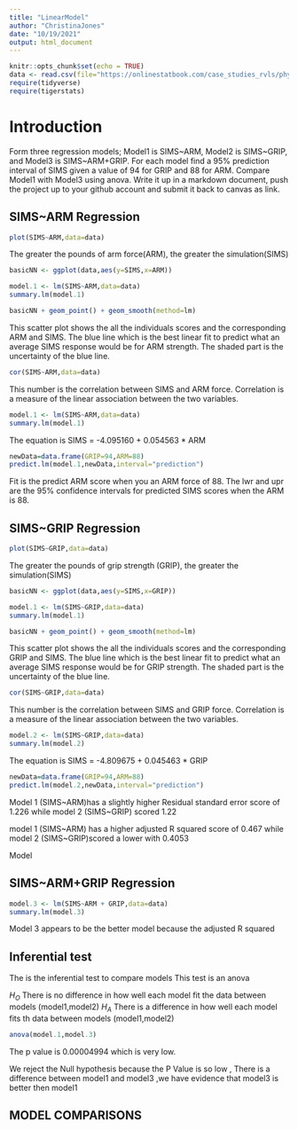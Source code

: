 ```yaml
---
title: "LinearModel"
author: "ChristinaJones"
date: "10/19/2021"
output: html_document
---
```


```r
knitr::opts_chunk$set(echo = TRUE)
data <- read.csv(file="https://onlinestatbook.com/case_studies_rvls/physical_strength/data.txt",sep="",header=TRUE)
require(tidyverse)
require(tigerstats)
```

# Introduction 

Form three regression models; Model1 is SIMS~ARM, Model2 is SIMS~GRIP, and Model3 is SIMS~ARM+GRIP. For each model find a 95% prediction interval of SIMS given a value of 94  for GRIP and 88 for ARM. Compare Model1 with Model3 using anova. Write it up in a markdown document, push the project up to your github account and submit it back to canvas as link. 

## SIMS~ARM Regression 

```r
plot(SIMS~ARM,data=data)
```

The greater the pounds of arm force(ARM), the greater the simulation(SIMS)


```r
basicNN <- ggplot(data,aes(y=SIMS,x=ARM))
```



```r
model.1 <- lm(SIMS~ARM,data=data)
summary.lm(model.1)
```

```r
basicNN + geom_point() + geom_smooth(method=lm)


``` 




This scatter plot shows the all the individuals scores and the corresponding ARM and SIMS. The blue line which is the best linear fit to predict what an average SIMS response would be for ARM strength. 
The shaded part is the uncertainty of the blue line. 

```r
cor(SIMS~ARM,data=data)
```
This number is the correlation between SIMS and ARM force. Correlation is a measure of the linear association between the two variables.

```r
model.1 <- lm(SIMS~ARM,data=data)
summary.lm(model.1)
```
The equation is SIMS = -4.095160 + 0.054563 * ARM 


```r
newData=data.frame(GRIP=94,ARM=88)
predict.lm(model.1,newData,interval="prediction")
```
Fit is the predict ARM score when you an ARM force of 88. 
The lwr and upr are the 95% confidence intervals for predicted SIMS scores when the ARM is 88. 

## SIMS~GRIP Regression 

```r
plot(SIMS~GRIP,data=data)
```

The greater the pounds of grip strength (GRIP), the greater the simulation(SIMS)


```r
basicNN <- ggplot(data,aes(y=SIMS,x=GRIP))
```

```r
model.1 <- lm(SIMS~GRIP,data=data)
summary.lm(model.1)
```

```r
basicNN + geom_point() + geom_smooth(method=lm)
``` 

This scatter plot shows the all the individuals scores and the corresponding GRIP and SIMS. The blue line which is the best linear fit to predict what an average SIMS response would be for GRIP strength. 
The shaded part is the uncertainty of the blue line. 



```r
cor(SIMS~GRIP,data=data)
```

This number is the correlation between SIMS and GRIP force. Correlation is a measure of the linear association between the two variables.

```r
model.2 <- lm(SIMS~GRIP,data=data)
summary.lm(model.2)
```
The equation is SIMS = -4.809675 + 0.045463 * GRIP


```r
newData=data.frame(GRIP=94,ARM=88)
predict.lm(model.2,newData,interval="prediction")
```


Model 1 (SIMS~ARM)has a slightly higher Residual standard error score of 1.226 while model 2 (SIMS~GRIP) scored 1.22


model 1 (SIMS~ARM) has a higher adjusted R squared score of 0.467 while model 2 (SIMS~GRIP)scored a lower with 0.4053

Model 

## SIMS~ARM+GRIP Regression 


```r
model.3 <- lm(SIMS~ARM + GRIP,data=data)
summary.lm(model.3)
``` 

Model 3 appears to be the better model because the adjusted R squared 

## Inferential test 
The is the inferential test to compare models 
This test is an anova 

$H_O$ There is no difference in how well each model fit the data between models  (model1,model2)
$H_A$ There is a difference in how well each model fits th data between models (model1,model2)

```r
anova(model.1,model.3)
```

The p value is 0.00004994 which is very low.

We reject the Null hypothesis because the P Value is so low , There is a difference between model1 and model3 ,we have evidence that model3 is better then model1

## MODEL COMPARISONS 

